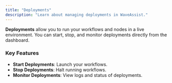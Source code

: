 ```yaml
---
title: "Deployments"
description: "Learn about managing deployments in WaveAssist."
---
```


**Deployments** allow you to run your workflows and nodes in a live environment. You can start, stop, and monitor deployments directly from the dashboard.

### Key Features
- **Start Deployments**: Launch your workflows.
- **Stop Deployments**: Halt running workflows.
- **Monitor Deployments**: View logs and status of deployments.